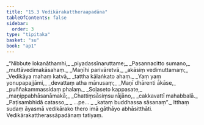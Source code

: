 ```yaml
---
title: "15.3 Vedikārakattheraapadāna"
tableOfContents: false
sidebar:
  order: 3
type: "tipitaka"
basket: "su"
book: "ap1"
---
```



<DynamicBreadcrumb />

<Division number="10" book="ap1" bookNo="20" page="189">

<Paragraph number="2291" type="verses" book="ap1">
_“Nibbute lokanāthamhi,_  
_piyadassīnaruttame;_  
_Pasannacitto sumano,_  
_muttāvedimakāsahaṃ._  

</Paragraph>

</Division>
<Division number="11" book="ap1" bookNo="20" page="189">

<Paragraph number="2292" type="verses" book="ap1">
_Maṇīhi parivāretvā,_  
_akāsiṃ vedimuttamaṃ;_  
_Vedikāya mahaṃ katvā,_  
_tattha kālaṅkato ahaṃ._  

</Paragraph>

</Division>
<Division number="12" book="ap1" bookNo="20" page="189">

<Paragraph number="2293" type="verses" book="ap1">
_Yaṃ yaṃ yonupapajjāmi,_  
_devattaṃ atha mānusaṃ;_  
_Maṇī dhārenti ākāse,_  
_puññakammassidaṃ phalaṃ._  

</Paragraph>

</Division>
<Division number="13" book="ap1" bookNo="20" page="189">

<Paragraph number="2294" type="verses" book="ap1">
_Soḷaseto kappasate,_  
_maṇippabhāsanāmakā;_  
_Chattiṃsāsiṃsu rājāno,_  
_cakkavattī mahabbalā._  

</Paragraph>

</Division>
<Division number="14" book="ap1" bookNo="20" page="189">

<Paragraph number="2295" type="verses" book="ap1">
_Paṭisambhidā catasso,_  
_ …pe… _  
_kataṃ buddhassa sāsanaṃ”._  

</Paragraph>

<Paragraph number="2296" book="ap1">
Itthaṃ sudaṃ āyasmā vedikārako thero imā gāthāyo abhāsitthāti.

</Paragraph>
</Division>

<Paragraph number="2297" type="center" book="ap1">
Vedikārakattherassāpadānaṃ tatiyaṃ.
</Paragraph>